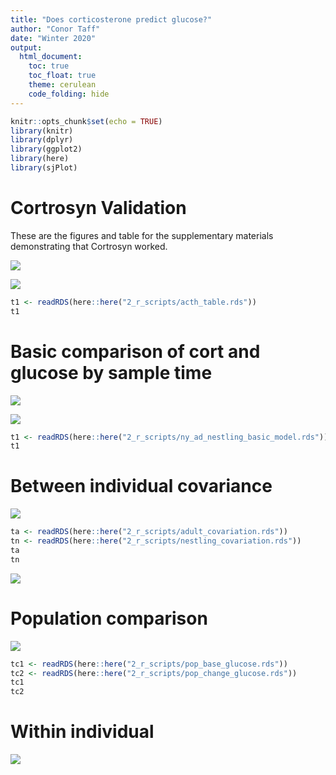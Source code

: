```yaml
---
title: "Does corticosterone predict glucose?"
author: "Conor Taff"
date: "Winter 2020"
output: 
  html_document:
    toc: true
    toc_float: true
    theme: cerulean
    code_folding: hide
---
```


```r
knitr::opts_chunk$set(echo = TRUE)
library(knitr)
library(dplyr)
library(ggplot2)
library(here)
library(sjPlot)
```

# Cortrosyn Validation

These are the figures and table for the supplementary materials demonstrating that Cortrosyn worked.  

![](cortrosyn_adults.png)\

![](cortrosyn_nestlings.png)\

```r

t1 <- readRDS(here::here("2_r_scripts/acth_table.rds"))
t1

```

# Basic comparison of cort and glucose by sample time

![](NY_basic_comparison.png)\

![](NY_basic_comparison_nestling.png)\

```r
t1 <- readRDS(here::here("2_r_scripts/ny_ad_nestling_basic_model.rds"))
t1
```

# Between individual covariance

![](delta_plots.png)\

```r
ta <- readRDS(here::here("2_r_scripts/adult_covariation.rds"))
tn <- readRDS(here::here("2_r_scripts/nestling_covariation.rds"))
ta
tn
```

![](mass_interaction.png)\

# Population comparison

![](pop_comparison.png)\

```r
tc1 <- readRDS(here::here("2_r_scripts/pop_base_glucose.rds"))
tc2 <- readRDS(here::here("2_r_scripts/pop_change_glucose.rds"))
tc1
tc2
```

# Within individual
![](within_individual.png)\